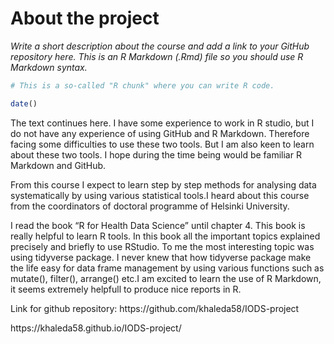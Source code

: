 
# About the project

*Write a short description about the course and add a link to your GitHub repository here. This is an R Markdown (.Rmd) file so you should use R Markdown syntax.*

```r
# This is a so-called "R chunk" where you can write R code.

date()

```
The text continues here.
I have some experience to work in R studio, but I do not have any experience of using GitHub and R Markdown. Therefore facing some difficulties to use these two tools. But I am also keen to learn about these two tools. I hope during the time being  would be familiar R Markdown and GitHub.

From this course I expect to learn step by step methods for analysing data systematically by using various statistical tools.I heard about this course from the coordinators of doctoral programme of Helsinki University.


I read the book "R for Health Data Science" until chapter 4. This book is really helpful to learn R tools. In this book all the important topics explained precisely and briefly to use RStudio. To me the most interesting topic was using  tidyverse package. I never knew that how tidyverse package make the life easy for data frame management by using various functions such as mutate(), filter(), arrange() etc.I am excited to learn the use of R Markdown, it seems extremely helpfull to produce nice reports in R.

Link for github repository:
https://github.com/khaleda58/IODS-project

https://khaleda58.github.io/IODS-project/

